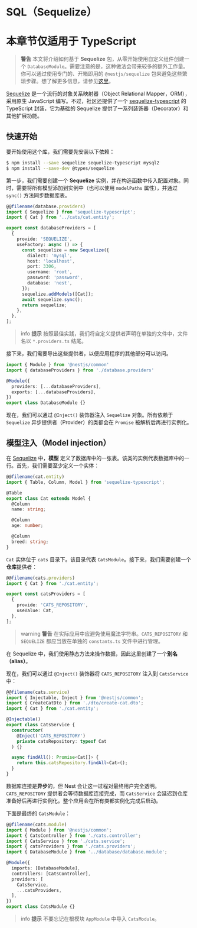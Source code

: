 # SQL（Sequelize）

# 本章节仅适用于 TypeScript

> **警告** 本文将介绍如何基于 **Sequelize** 包，从零开始使用自定义组件创建一个 `DatabaseModule`。需要注意的是，这种做法会带来较多的额外工作量。你可以通过使用专门的、开箱即用的 `@nestjs/sequelize` 包来避免这些繁琐步骤。想了解更多信息，请参见[这里](/techniques/database#sequelize-integration)。

[Sequelize](https://github.com/sequelize/sequelize) 是一个流行的对象关系映射器（Object Relational Mapper，ORM），采用原生 JavaScript 编写。不过，社区还提供了一个 [sequelize-typescript](https://github.com/RobinBuschmann/sequelize-typescript) 的 TypeScript 封装，它为基础的 Sequelize 提供了一系列装饰器（Decorator）和其他扩展功能。

## 快速开始

要开始使用这个库，我们需要先安装以下依赖：

```bash
$ npm install --save sequelize sequelize-typescript mysql2
$ npm install --save-dev @types/sequelize
```

第一步，我们需要创建一个 **Sequelize** 实例，并在构造函数中传入配置对象。同时，需要将所有模型添加到实例中（也可以使用 `modelPaths` 属性），并通过 `sync()` 方法同步数据库表。

```ts
@@filename(database.providers)
import { Sequelize } from 'sequelize-typescript';
import { Cat } from '../cats/cat.entity';

export const databaseProviders = [
  {
    provide: 'SEQUELIZE',
    useFactory: async () => {
      const sequelize = new Sequelize({
        dialect: 'mysql',
        host: 'localhost',
        port: 3306,
        username: 'root',
        password: 'password',
        database: 'nest',
      });
      sequelize.addModels([Cat]);
      await sequelize.sync();
      return sequelize;
    },
  },
];
```

> info **提示** 按照最佳实践，我们将自定义提供者声明在单独的文件中，文件名以 `*.providers.ts` 结尾。

接下来，我们需要导出这些提供者，以便应用程序的其他部分可以访问。

```ts
import { Module } from '@nestjs/common'
import { databaseProviders } from './database.providers'

@Module({
  providers: [...databaseProviders],
  exports: [...databaseProviders],
})
export class DatabaseModule {}
```

现在，我们可以通过 `@Inject()` 装饰器注入 `Sequelize` 对象。所有依赖于 `Sequelize` 异步提供者（Provider）的类都会在 `Promise` 被解析后再进行实例化。

## 模型注入（Model injection）

在 [Sequelize](https://github.com/sequelize/sequelize) 中，**模型** 定义了数据库中的一张表。该类的实例代表数据库中的一行。首先，我们需要至少定义一个实体：

```ts
@@filename(cat.entity)
import { Table, Column, Model } from 'sequelize-typescript';

@Table
export class Cat extends Model {
  @Column
  name: string;

  @Column
  age: number;

  @Column
  breed: string;
}
```

`Cat` 实体位于 `cats` 目录下。该目录代表 `CatsModule`。接下来，我们需要创建一个**仓库**提供者：

```ts
@@filename(cats.providers)
import { Cat } from './cat.entity';

export const catsProviders = [
  {
    provide: 'CATS_REPOSITORY',
    useValue: Cat,
  },
];
```

> warning **警告** 在实际应用中应避免使用魔法字符串。`CATS_REPOSITORY` 和 `SEQUELIZE` 都应当放在单独的 `constants.ts` 文件中进行管理。

在 Sequelize 中，我们使用静态方法来操作数据，因此这里创建了一个**别名（alias）**。

现在，我们可以通过 `@Inject()` 装饰器将 `CATS_REPOSITORY` 注入到 `CatsService`中：

```ts
@@filename(cats.service)
import { Injectable, Inject } from '@nestjs/common';
import { CreateCatDto } from './dto/create-cat.dto';
import { Cat } from './cat.entity';

@Injectable()
export class CatsService {
  constructor(
    @Inject('CATS_REPOSITORY')
    private catsRepository: typeof Cat
  ) {}

  async findAll(): Promise<Cat[]> {
    return this.catsRepository.findAll<Cat>();
  }
}
```

数据库连接是**异步**的，但 Nest 会让这一过程对最终用户完全透明。`CATS_REPOSITORY` 提供者会等待数据库连接完成，而 `CatsService` 会延迟到仓库准备好后再进行实例化。整个应用会在所有类都实例化完成后启动。

下面是最终的 `CatsModule`：

```ts
@@filename(cats.module)
import { Module } from '@nestjs/common';
import { CatsController } from './cats.controller';
import { CatsService } from './cats.service';
import { catsProviders } from './cats.providers';
import { DatabaseModule } from '../database/database.module';

@Module({
  imports: [DatabaseModule],
  controllers: [CatsController],
  providers: [
    CatsService,
    ...catsProviders,
  ],
})
export class CatsModule {}
```

> info **提示** 不要忘记在根模块 `AppModule` 中导入 `CatsModule`。
